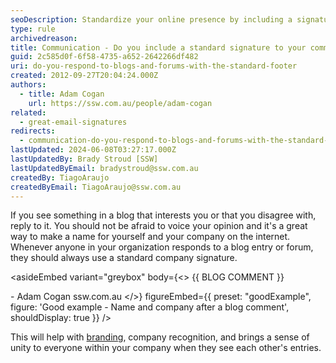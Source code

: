 ```yaml
---
seoDescription: Standardize your online presence by including a signature with company name and website after responding to blogs and forums.
type: rule
archivedreason:
title: Communication - Do you include a standard signature to your comments on blogs and forums?
guid: 2c585d0f-6f58-4735-a652-2642266df482
uri: do-you-respond-to-blogs-and-forums-with-the-standard-footer
created: 2012-09-27T20:04:24.000Z
authors:
  - title: Adam Cogan
    url: https://ssw.com.au/people/adam-cogan
related:
  - great-email-signatures
redirects:
  - communication-do-you-respond-to-blogs-and-forums-with-the-standard-footer
lastUpdated: 2024-06-08T03:27:17.000Z
lastUpdatedBy: Brady Stroud [SSW]
lastUpdatedByEmail: bradystroud@ssw.com.au
createdBy: TiagoAraujo
createdByEmail: TiagoAraujo@ssw.com.au
---
```


If you see something in a blog that interests you or that you disagree with, reply to it. You should not be afraid to voice your opinion and it's a great way to make a name for yourself and your company on the internet.
Whenever anyone in your organization responds to a blog entry or forum, they should always use a standard company signature.

<asideEmbed
  variant="greybox"
  body={<>
    &#123;&#123; BLOG COMMENT &#125;&#125;

\- Adam Cogan ssw.com.au
  </>}
  figureEmbed={{
    preset: "goodExample",
    figure: 'Good example - Name and company after a blog comment',
    shouldDisplay: true
  }}
/>

This will help with [branding](/rules-to-better-branding/), company recognition, and brings a sense of unity to everyone within your company when they see each other's entries.
